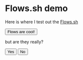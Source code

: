
# Flows.sh demo


Here is where I test out the <a href="https://flows.sh" target='_blank'>Flows.sh</a> 


<button className="flow-1"> Flows are cool!</button>

<p className='flow-2'>but are they really?</p>

<button className="flow-3"> Yes</button>
<button className="flow-4"> No</button>
